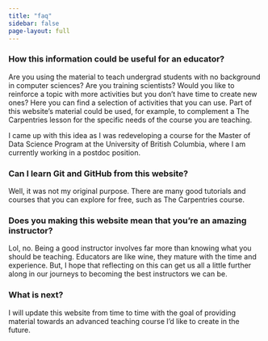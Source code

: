 ```yaml
---
title: "faq"
sidebar: false
page-layout: full
---
```


### How this information could be useful for an educator?

Are you using the material to teach undergrad students with no background in computer sciences? Are you training scientists? Would you like to reinforce a topic with more activities but you don't have time to create new ones? Here you can find a selection of activities that you can use.
Part of this website's material could be used, for example, to complement a The Carpentries lesson for the specific needs of the course you are teaching.

I came up with this idea as I was redeveloping a course for the Master of Data Science Program at the University of British Columbia, where I am currently working in a postdoc position. 

### Can I learn Git and GitHub from this website?

Well, it was not my original purpose. There are many good tutorials and courses that you can explore for free, such as The Carpentries course. 

### Does you making this website mean that you're an amazing instructor?

Lol, no. Being a good instructor involves far more than knowing what you should be teaching. Educators are like wine, they mature with the time and experience.
But, I hope that reflecting on this can get us all a little further along in our journeys to becoming the best instructors we can be.

### What is next?

I will update this website from time to time with the goal of providing material towards an advanced teaching course I'd like to create in the future.
